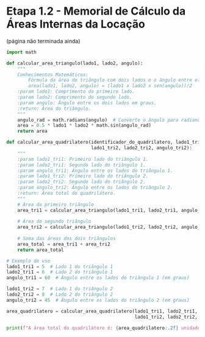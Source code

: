 # Etapa 1.2 - Memorial de Cálculo da Áreas Internas da Locação

(página não terminada ainda)

```python
import math

def calcular_area_triangulo(lado1, lado2, angulo):
    """
    Conhecimentos Matemáticos:
        Fórmula da área de triângulo com dois lados e o ângulo entre eles.
        area(lado1, lado2, angulo) = (lado1 x lado2 x sen(angulo))/2
    :param lado1: Comprimento do primeiro lado.
    :param lado2: Comprimento do segundo lado.
    :param angulo: Ângulo entre os dois lados em graus.
    :return: Área do triângulo.
    """
    angulo_rad = math.radians(angulo)  # Converte o ângulo para radianos
    area = 0.5 * lado1 * lado2 * math.sin(angulo_rad)
    return area

def calcular_area_quadrilatero(identificador_do_quadrilatero, lado1_tri1, lado2_tri1, angulo_tri1, 
                               lado1_tri2, lado2_tri2, angulo_tri2):
    """
    :param lado1_tri1: Primeiro lado do triângulo 1.
    :param lado2_tri1: Segundo lado do triângulo 1.
    :param angulo_tri1: Ângulo entre os lados do triângulo 1.
    :param lado1_tri2: Primeiro lado do triângulo 2.
    :param lado2_tri2: Segundo lado do triângulo 2.
    :param angulo_tri2: Ângulo entre os lados do triângulo 2.
    :return: Área total do quadrilátero.
    """
    # Área do primeiro triângulo
    area_tri1 = calcular_area_triangulo(lado1_tri1, lado2_tri1, angulo_tri1)
    
    # Área do segundo triângulo
    area_tri2 = calcular_area_triangulo(lado1_tri2, lado2_tri2, angulo_tri2)
    
    # Soma das áreas dos dois triângulos
    area_total = area_tri1 + area_tri2
    return area_total

# Exemplo de uso
lado1_tri1 = 5  # Lado 1 do triângulo 1
lado2_tri1 = 6  # Lado 2 do triângulo 1
angulo_tri1 = 60  # Ângulo entre os lados do triângulo 1 (em graus)

lado1_tri2 = 7  # Lado 1 do triângulo 2
lado2_tri2 = 8  # Lado 2 do triângulo 2
angulo_tri2 = 45  # Ângulo entre os lados do triângulo 2 (em graus)

area_quadrilatero = calcular_area_quadrilatero(lado1_tri1, lado2_tri1, angulo_tri1,
                                               lado1_tri2, lado2_tri2, angulo_tri2)

print(f"A área total do quadrilátero é: {area_quadrilatero:.2f} unidades quadradas")
```  

